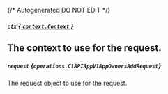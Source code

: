 {/* Autogenerated DO NOT EDIT  */}

##### `ctx` [*{ `context.Context` }*](https://pkg.go.dev/context#Context)
The context to use for the request.
---
##### `request` *{`operations.C1APIAppV1AppOwnersAddRequest`}*
The request object to use for the request.

<Collapsible openLabel={Labels.showProperties} closeLabel={Labels.hideProperties}>
  <C1APIAppV1AppOwnersAddRequest />
</Collapsible>


